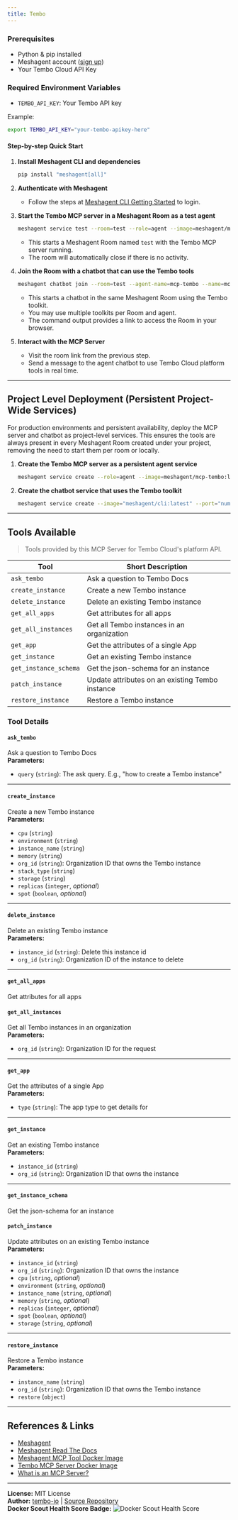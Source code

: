 ```yaml
---
title: Tembo
---
```



### Prerequisites

- Python & pip installed
- Meshagent account ([sign up](https://docs.meshagent.com/cli/getting_started))
- Your Tembo Cloud API Key

### Required Environment Variables

- `TEMBO_API_KEY`: Your Tembo API key

Example:
```bash
export TEMBO_API_KEY="your-tembo-apikey-here"
```

#### Step-by-step Quick Start

1. **Install Meshagent CLI and dependencies**
    ```bash
    pip install "meshagent[all]"
    ```

2. **Authenticate with Meshagent**
    - Follow the steps at [Meshagent CLI Getting Started](https://docs.meshagent.com/cli/getting_started) to login.

3. **Start the Tembo MCP server in a Meshagent Room as a test agent**
    ```bash
    meshagent service test --room=test --role=agent --image=meshagent/mcp-tembo:latest --env MESHAGENT_PORT=8001 --env TEMBO_API_KEY=your-tembo-apikey-here --port="num=8001 path=/webhook liveness=/ type=meshagent.callable" --name=mcp-tembo-service-test
    ```
   - This starts a Meshagent Room named `test` with the Tembo MCP server running.
   - The room will automatically close if there is no activity.

4. **Join the Room with a chatbot that can use the Tembo tools**
    ```bash
    meshagent chatbot join --room=test --agent-name=mcp-tembo --name=mcp-tembo --toolkit=mcp-tembo
    ```
   - This starts a chatbot in the same Meshagent Room using the Tembo toolkit.
   - You may use multiple toolkits per Room and agent.
   - The command output provides a link to access the Room in your browser.

5. **Interact with the MCP Server**
    - Visit the room link from the previous step.
    - Send a message to the agent chatbot to use Tembo Cloud platform tools in real time.

---

## Project Level Deployment (Persistent Project-Wide Services)

For production environments and persistent availability, deploy the MCP server and chatbot as project-level services. This ensures the tools are always present in every Meshagent Room created under your project, removing the need to start them per room or locally.

1. **Create the Tembo MCP server as a persistent agent service**
    ```bash
    meshagent service create --role=agent --image=meshagent/mcp-tembo:latest --env MESHAGENT_PORT=8001 --env TEMBO_API_KEY=your-tembo-apikey-here --port="num=8001 path=/webhook liveness=/ type=meshagent.callable" --name=mcp-tembo-service
    ```

2. **Create the chatbot service that uses the Tembo toolkit**
    ```bash
    meshagent service create --image="meshagent/cli:latest" --port="num=9001 path=/agent liveness=/ type=meshagent.callable participant_name=mcp-tembo-chatbot" --env="MESHAGENT_PORT=9001" --name="mcp-tembo-chatbot-service" --command="meshagent chatbot service --agent-name=mcp-tembo-chatbot --toolkit=mcp-tembo"
    ```
---

## Tools Available

> Tools provided by this MCP Server for Tembo Cloud's platform API.

Tool | Short Description
-|-
`ask_tembo` | Ask a question to Tembo Docs
`create_instance` | Create a new Tembo instance
`delete_instance` | Delete an existing Tembo instance
`get_all_apps` | Get attributes for all apps
`get_all_instances` | Get all Tembo instances in an organization
`get_app` | Get the attributes of a single App
`get_instance` | Get an existing Tembo instance
`get_instance_schema` | Get the json-schema for an instance
`patch_instance` | Update attributes on an existing Tembo instance
`restore_instance` | Restore a Tembo instance

### Tool Details

#### `ask_tembo`
Ask a question to Tembo Docs  
**Parameters:**
- `query` (`string`): The ask query. E.g., "how to create a Tembo instance"

---

#### `create_instance`
Create a new Tembo instance  
**Parameters:**
- `cpu` (`string`)
- `environment` (`string`)
- `instance_name` (`string`)
- `memory` (`string`)
- `org_id` (`string`): Organization ID that owns the Tembo instance
- `stack_type` (`string`)
- `storage` (`string`)
- `replicas` (`integer`, *optional*)
- `spot` (`boolean`, *optional*)

---

#### `delete_instance`
Delete an existing Tembo instance  
**Parameters:**
- `instance_id` (`string`): Delete this instance id
- `org_id` (`string`): Organization ID of the instance to delete

---

#### `get_all_apps`
Get attributes for all apps

#### `get_all_instances`
Get all Tembo instances in an organization  
**Parameters:**
- `org_id` (`string`): Organization ID for the request

---

#### `get_app`
Get the attributes of a single App  
**Parameters:**
- `type` (`string`): The app type to get details for

---

#### `get_instance`
Get an existing Tembo instance  
**Parameters:**
- `instance_id` (`string`)
- `org_id` (`string`): Organization ID that owns the instance

---

#### `get_instance_schema`
Get the json-schema for an instance

#### `patch_instance`
Update attributes on an existing Tembo instance  
**Parameters:**
- `instance_id` (`string`)
- `org_id` (`string`): Organization ID that owns the instance
- `cpu` (`string`, *optional*)
- `environment` (`string`, *optional*)
- `instance_name` (`string`, *optional*)
- `memory` (`string`, *optional*)
- `replicas` (`integer`, *optional*)
- `spot` (`boolean`, *optional*)
- `storage` (`string`, *optional*)

---

#### `restore_instance`
Restore a Tembo instance  
**Parameters:**
- `instance_name` (`string`)
- `org_id` (`string`): Organization ID that owns the Tembo instance
- `restore` (`object`)

---

## References & Links

- [Meshagent](https://www.meshagent.com/)
- [Meshagent Read The Docs](https://docs.meshagent.com)
- [Meshagent MCP Tool Docker Image](https://hub.docker.com/r/meshagent/mcp-tembo)
- [Tembo MCP Server Docker Image](https://hub.docker.com/repository/docker/mcp/tembo)
- [What is an MCP Server?](https://www.anthropic.com/news/model-context-protocol)

---

**License:** MIT License  
**Author:** [tembo-io](https://github.com/tembo-io) | [Source Repository](https://github.com/tembo-io/mcp-server-tembo)  
**Docker Scout Health Score Badge:** ![Docker Scout Health Score](https://api.scout.docker.com/v1/policy/insights/org-image-score/badge/mcp/tembo)